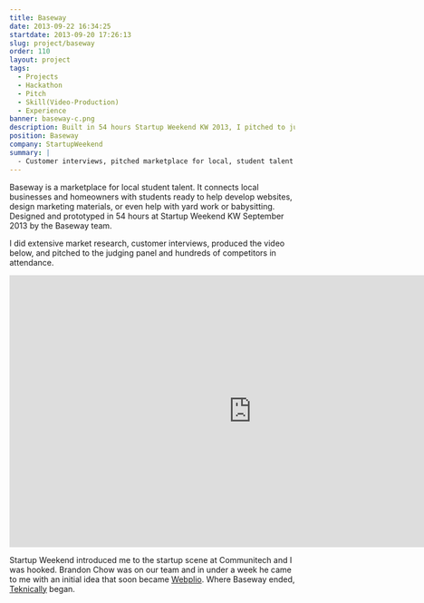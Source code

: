 ```yaml
---
title: Baseway
date: 2013-09-22 16:34:25
startdate: 2013-09-20 17:26:13
slug: project/baseway
order: 110
layout: project
tags:
  - Projects
  - Hackathon
  - Pitch
  - Skill(Video-Production)
  - Experience
banner: baseway-c.png
description: Built in 54 hours Startup Weekend KW 2013, I pitched to judges, did customer interviews, and produced our demo video.
position: Baseway
company: StartupWeekend
summary: |
  - Customer interviews, pitched marketplace for local, student talent
---
```


Baseway is a marketplace for local student talent. It connects local businesses and homeowners with students ready to help develop websites, design marketing materials, or even help with yard work or babysitting. Designed and prototyped in 54 hours at Startup Weekend KW September 2013 by the Baseway team.

I did extensive market research, customer interviews, produced the video below, and pitched to the judging panel and hundreds of competitors in attendance.

<iframe width="853" height="480" src="https://www.youtube-nocookie.com/embed/H0gECQlxbtQ?rel=0&amp;showinfo=0" frameborder="0" allowfullscreen></iframe>

Startup Weekend introduced me to the startup scene at Communitech and I was hooked. Brandon Chow was on our team and in under a week he came to me with an initial idea that soon became <a href="/project/teknically-webplio" target="_blank">Webplio</a>. Where Baseway ended, <a href="/project/teknically-webplio" target="_blank">Teknically</a> began.
